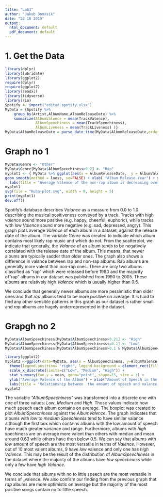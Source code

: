 ```yaml
---
title: "Lab3"
author: "Jakub Domasik"
date: "22 10 2019"
output:
  html_document: default
  pdf_document: default
---
```



#  1. Get the Data
``` r
library(dplyr)
library(lubridate)
library(ggplot2)
require(dplyr)
require(ggplot2)
library(readxl)
library(tidyverse)
library(rio)
Spotify <- import("edited_spotify.xlsx")
MyData = {Spotify %>% 
    group_by(Artist,AlbumName,AlbumReleaseDate) %>% 
    summarize(AlbumValence = mean(TrackValence),
              AlbumSpeechiness = mean(TrackSpeechiness),
              AlbumLiveness = mean(TrackLiveness) )}
MyData$AlbumReleaseDate = parse_date_time(MyData$AlbumReleaseDate,orders=c("y","ym","ymd"))
```


# Graph no 1


``` r
MyData$Genre <- "Other"
MyData$Genre[MyData$AlbumSpeechiness>0.2] <- "Rap"
myplot1 <- { MyData %>% ggplot(aes(x = AlbumReleaseDate,  y = AlbumValence, fill = Genre, color = Genre))} + geom_point(aes(size=AlbumSpeechiness)) +
geom_smooth(method = loess, se=FALSE) + xlab( "Album Release Year") + ylab ( "Average Valence of  the Album") + theme(legend.position= "top", legend.background = element_rect(fill="white", size=0.5, linetype = "solid", colour="black"))  +
  labs(title = "Average valence of the non-rap album is decreasing over the years", subtitle = "Rap Albums tend to have higher valence than non-rap ones.")
myplot1
svg(file = "Kuba-plot.svg", width = 8, height = 5)
print(myplot1)
dev.off()

```



Spotify's database describes _Valance_ as a measure from 0.0 to 1.0 describing the musical positiveness conveyed by a track. Tracks with high _valence_ sound more positive (e.g. happy, cheerful, euphoric), while tracks with low _Valence_ sound more negative (e.g. sad, depressed, angry). 
This graph plots average _Valence_  of each album in a dataset, against the release date of the album.
The variable _Genre_ was created to indicate which album contains most likely rap music and which do not. 
From the scatterplot, we indicate that generally, the _Valance_ of an album tends to be negatively correlated with the release date of the album. This means, that newer albums are typically sadder than older ones. 
The graph also shows a difference in valance between rap and non-rap albums. Rap albums are generally more valent than non-rap ones. There are only two albums classified as "rap" which were released before 1980 and the majority of"rap" albums in our dataset was published from 1990 to 2005. These albums are relatively high _Valence_ which is usually higher than 0.5.

We conclude that generally newer albums are more pessimistic than older ones and that _rap_ albums tend to be more positive on average.
It is hard to find any other sensible patterns in this graph as our dataset is rather small and _rap_ albums are hugely underrepresented in the dataset. 


# Grapgh no  2


``` r
MyData$AlbumSpeechiness[MyData$AlbumSpeechiness>0.21] <- "High"
MyData$AlbumSpeechiness[MyData$AlbumSpeechiness<=0.1] <- "Low"
MyData$AlbumSpeechiness[MyData$AlbumSpeechiness>0.1 & MyData$AlbumSpeechiness<=0.2] <- "Medium"

library(ggplot2)
myplot2 <-ggplot(data=MyData, aes(x = AlbumSpeechiness, y=AlbumValence, fill = AlbumSpeechiness)) + geom_boxplot() +
  theme(legend.position= "right", legend.background = element_rect(fill="white", size=0.5, linetype = "solid", colour="black")) +
  scale_x_discrete(limits=c("Low", "Medium", "High")) +
  stat_summary(fun.y = mean, geom="point", shape=15, size = 3) +
  ylab("Average Valence of the Album") + xlab("Amount of Speech in the Album") + 
  labs(title = "Relationship between  the amount of speech and valance of the album", subtitle = "Albums with highest amount of  speech tend to be the most valent ones.")
myplot2
```


The variable _"AlbumSpeechiness"_ was transformed into a discrete one with one of three values: _Low_, _Medium_ and _High_. Those values indicate how much speech each album contains on average. 
The boxplot was created to plot _AlbumSpeechiness_ against the _AlbumValence_. 
The graph indicates that albums with _low_ to _medium_ _Speechiness_ tend to have similar valance although the first box which contains albums with the low amount of speech have much greater variance and range. 
Furthermore, albums with _high_ spechiness are on average more valent than others with median and mean around 0.63 while others have then below 0.5.
We can say that albums with _low_ amount of speech are the most versatile in terms of _Valence_. 
However, out of  10 most valent albums, 9 have _low_ valence and only one has _high_ _Valence_. This may be the result of the distribution of _AlbumSpeechiness_ in the dataset where the majority of the albums have _low_ _speechiness_ while only a few have _high_ _Valance_. 

We conclude that albums with no to little speech are the most versatile in terms of _valence. We also confirm our finding from the previous graph that _rap_ albums are more optimistic on average but the majority of the most positive songs contain no to little speech.  
